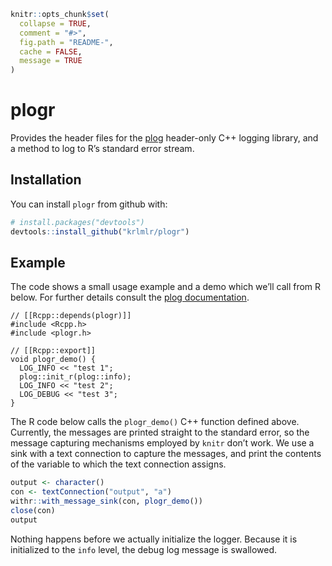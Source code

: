 <!-- README.md is generated from README.Rmd. Please edit that file -->

```r
knitr::opts_chunk$set(
  collapse = TRUE,
  comment = "#>",
  fig.path = "README-",
  cache = FALSE,
  message = TRUE
)
```

# plogr

Provides the header files for the [plog](https://github.com/SergiusTheBest/plog) header-only C++ logging library, and a method to log to R's standard error stream.


## Installation

You can install `plogr` from github with:

```r
# install.packages("devtools")
devtools::install_github("krlmlr/plogr")
```

## Example

The code shows a small usage example and a demo which we'll call from R below.
For further details consult the [plog documentation](https://github.com/SergiusTheBest/plog#readme).

```Rcpp
// [[Rcpp::depends(plogr)]]
#include <Rcpp.h>
#include <plogr.h>

// [[Rcpp::export]]
void plogr_demo() {
  LOG_INFO << "test 1";
  plog::init_r(plog::info);
  LOG_INFO << "test 2";
  LOG_DEBUG << "test 3";
}
```

The R code below calls the `plogr_demo()` C++ function defined above.
Currently, the messages are printed straight to the standard error, so the message capturing mechanisms employed by `knitr` don't work.
We use a sink with a text connection to capture the messages, and print the contents of the variable to which the text connection assigns.


```r
output <- character()
con <- textConnection("output", "a")
withr::with_message_sink(con, plogr_demo())
close(con)
output
```

Nothing happens before we actually initialize the logger.
Because it is initialized to the `info` level, the debug log message is swallowed.

